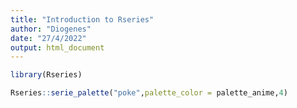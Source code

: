 ```yaml
---
title: "Introduction to Rseries"
author: "Diogenes"
date: "27/4/2022"
output: html_document
---
```




```r
library(Rseries)
```


```r
Rseries::serie_palette("poke",palette_color = palette_anime,4)
```

